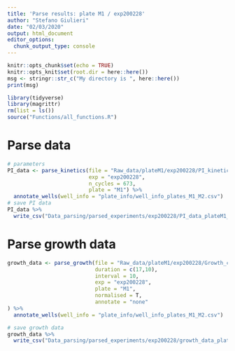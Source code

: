 ```yaml
---
title: 'Parse results: plate M1 / exp200228'
author: "Stefano Giulieri"
date: "02/03/2020"
output: html_document
editor_options: 
  chunk_output_type: console
---
```


```r
knitr::opts_chunk$set(echo = TRUE)
knitr::opts_knit$set(root.dir = here::here())
msg <- stringr::str_c("My directory is ", here::here())
print(msg)
```

```r
library(tidyverse)
library(magrittr)
rm(list = ls())
source("Functions/all_functions.R")
```

# Parse data

```r
# parameters
PI_data <- parse_kinetics(file = "Raw_data/plateM1/exp200228/PI_kinetics/200228 Plate M1 n1 HeLa 40000 cell death assay 68h.xlsx",
                          exp = "exp200228",
                          n_cycles = 673,
                          plate = "M1") %>%
  annotate_wells(well_info = "plate_info/well_info_plates_M1_M2.csv")
# save PI data
PI_data %>%
  write_csv("Data_parsing/parsed_experiments/exp200228/PI_data_plateM1_exp200228.csv")
```

# Parse growth data

```r
growth_data <- parse_growth(file = "Raw_data/plateM1/exp200228/Growth_curves/200228 Plate M1 Vananz n1 ON growth.xlsx",
                            duration = c(17,10),
                            interval = 10,
                            exp = "exp200228",
                            plate = "M1",
                            normalised = T,
                            annotate = "none"
) %>%
  annotate_wells(well_info = "plate_info/well_info_plates_M1_M2.csv")

# save growth data
growth_data %>%
  write_csv("Data_parsing/parsed_experiments/exp200228/growth_data_plateM1_exp200228.csv")
```
